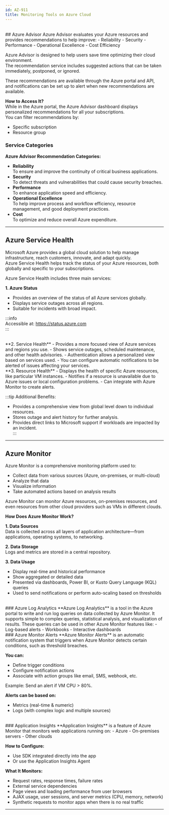 ```yaml
---
id: AZ-911
title: Monitoring Tools on Azure Cloud
---
```


<br/>
## Azure Advisor  
Azure Advisor evaluates your Azure resources and provides recommendations to help improve:  
- Reliability  
- Security  
- Performance  
- Operational Excellence  
- Cost Efficiency  

Azure Advisor is designed to help users save time optimizing their cloud environment.  
The recommendation service includes suggested actions that can be taken immediately, postponed, or ignored.

These recommendations are available through the Azure portal and API, and notifications can be set up to alert when new recommendations are available.

**How to Access It?**  
While in the Azure portal, the Azure Advisor dashboard displays personalized recommendations for all your subscriptions.  
You can filter recommendations by:  
- Specific subscription  
- Resource group  

### Service Categories

**Azure Advisor Recommendation Categories:**  
- **Reliability**  
  To ensure and improve the continuity of critical business applications.  
- **Security**  
  To detect threats and vulnerabilities that could cause security breaches.  
- **Performance**  
  To enhance application speed and efficiency.  
- **Operational Excellence**  
  To help improve process and workflow efficiency, resource management, and good deployment practices.  
- **Cost**  
  To optimize and reduce overall Azure expenditure.  

---------------------------------------------------------------------------------------------------------------------------------------------------

## Azure Service Health  
Microsoft Azure provides a global cloud solution to help manage infrastructure, reach customers, innovate, and adapt quickly.  
Azure Service Health helps track the status of your Azure resources, both globally and specific to your subscriptions.

Azure Service Health includes three main services:

**1. Azure Status**  
- Provides an overview of the status of all Azure services globally.  
- Displays service outages across all regions.  
- Suitable for incidents with broad impact.

:::info  
Accessible at: https://status.azure.com  
:::

<br/>
**2. Service Health**  
- Provides a more focused view of Azure services and regions you use.  
- Shows service outages, scheduled maintenance, and other health advisories.  
- Authentication allows a personalized view based on services used.  
- You can configure automatic notifications to be alerted of issues affecting your services.

<br/>
**3. Resource Health**  
- Displays the health of specific Azure resources, like particular VM instances.  
- Notifies if a resource is unavailable due to Azure issues or local configuration problems.  
- Can integrate with Azure Monitor to create alerts.

:::tip Additional Benefits:  
- Provides a comprehensive view from global level down to individual resources.  
- Stores outage and alert history for further analysis.  
- Provides direct links to Microsoft support if workloads are impacted by an incident.  
:::

---------------------------------------------------------------------------------------------------------------------------------------------------

## Azure Monitor  

Azure Monitor is a comprehensive monitoring platform used to:  
- Collect data from various sources (Azure, on-premises, or multi-cloud)  
- Analyze that data  
- Visualize information  
- Take automated actions based on analysis results  

Azure Monitor can monitor Azure resources, on-premises resources, and even resources from other cloud providers such as VMs in different clouds.

**How Does Azure Monitor Work?**

**1. Data Sources**  
Data is collected across all layers of application architecture—from applications, operating systems, to networking.

**2. Data Storage**  
Logs and metrics are stored in a central repository.

**3. Data Usage**  
- Display real-time and historical performance  
- Show aggregated or detailed data  
- Presented via dashboards, Power BI, or Kusto Query Language (KQL) queries  
- Used to send notifications or perform auto-scaling based on thresholds  

<br/>
### Azure Log Analytics  
**Azure Log Analytics** is a tool in the Azure portal to write and run log queries on data collected by Azure Monitor.  
It supports simple to complex queries, statistical analysis, and visualization of results.  
These queries can be used in other Azure Monitor features like:  
- Log-based alerts  
- Workbooks  
- Interactive dashboards  

<br/>
### Azure Monitor Alerts  
**Azure Monitor Alerts** is an automatic notification system that triggers when Azure Monitor detects certain conditions, such as threshold breaches.

**You can:**  
- Define trigger conditions  
- Configure notification actions  
- Associate with action groups like email, SMS, webhook, etc.

Example: Send an alert if VM CPU > 80%.

**Alerts can be based on:**  
- Metrics (real-time & numeric)  
- Logs (with complex logic and multiple sources)  

<br/>
### Application Insights  
**Application Insights** is a feature of Azure Monitor that monitors web applications running on:  
- Azure  
- On-premises servers  
- Other clouds  

**How to Configure:**  
- Use SDK integrated directly into the app  
- Or use the Application Insights Agent  

**What It Monitors:**  
- Request rates, response times, failure rates  
- External service dependencies  
- Page views and loading performance from user browsers  
- AJAX usage, user sessions, and server metrics (CPU, memory, network)  
- Synthetic requests to monitor apps when there is no real traffic  

---------------------------------------------------------------------------------------------------------------------------------------------------
